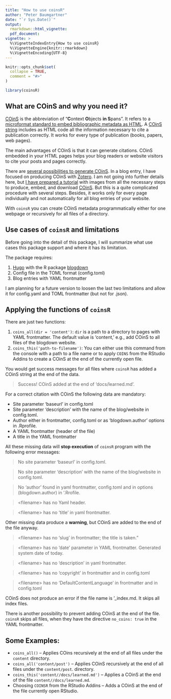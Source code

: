 ```yaml
---
title: "How to use coinsR"
author: "Peter Baumgartner"
date: "`r Sys.Date()`"
output:
  rmarkdown::html_vignette:
  pdf_document:
vignette: >
  %\VignetteIndexEntry{How to use coinsR}
  %\VignetteEngine{knitr::rmarkdown}
  %\VignetteEncoding{UTF-8}
---
```


```r
knitr::opts_chunk$set(
  collapse = TRUE,
  comment = "#>"
)
```

```r
library(coinsR)
```

## What are COinS and why you need it?

[COinS](https://en.wikipedia.org/wiki/COinS) is the abbreviation of "**C**ontext **O**bjects **in S**pans". It refers to a [microformat standard to embed bibliographic metadata as HTML](https://www.univie.ac.at/elib/index.php?title=COinS_Microfromat_Bibliographic_Metadata_for_Embedding_in_HTML). A [COinS string](https://www.questia.com/magazine/1G1-161981672/coins-what-it-stands-for-context-objects-in-spans) includes as HTML code all the information necessary to cite a publication correctly. It works for every type of publication (books, papers, web pages).

The main advantages of COinS is that it can generate citations. COinS embedded in your HTML pages helps your blog readers or website visitors to cite your posts and pages correctly.

There are [several possibilities to generate COinS](https://en.wikipedia.org/wiki/COinS#Client_tools). In a blog entry, I have focused on producing COinS with [Zotero](https://zotero.org). I am not going into further details here, but [I have prepared a tutorial](https://notes.peter-baumgartner.net/2019-06-19-how-to-produce-coins.md") with images from all the necessary steps to produce, embed, and download [COinS](https://www.questia.com/magazine/1G1-161981672/coins-what-it-stands-for-context-objects-in-spans). But this is a quite complicated procedure with several steps. Besides, it works only for every page individually and not automatically for all blog entries of your website.

With `coinsR` you can create COinS metadata programmatically either for one webpage or recursively for all files of a directory. 

## Use cases of `coinsR` and limitations

Before going into the detail of this package, I will summarize what use cases this package support and where it has its limitation. 

The package requires:

1. [Hugo](https://gohugo.io) with the R package [blogdown](https://bookdown.org/yihui/blogdown/)
2. Config file in the TOML format (config.toml)
3. Blog entries with YAML frontmatter

I am planning for a future version to loosen the last two limitations and allow it for config.yaml and TOML frontmatter (but not for .json).

## Applying the functions of `coinsR`

There are just two functions:

1. `coins_all(dir = 'content')`: `dir` is a path to a directory to pages with YAML frontmatter. The default value is 'content,' e.g., add COinS to all files of the blogdown website.
2. `coins_this('path-to-filename')`: You can either use this command from the console with a path to a file name or to apply `COINS` from the RStudio Addins to create a COinS at the end of the currently open file. 

You would get success messages for all files where `coinsR` has added a COinS string at the end of the data.

> Success! COinS added at the end of 'docs/learned.md'.

For a correct citation with COinS the following data are mandatory: 

+ Site parameter 'baseurl' in config.toml
+ Site parameter 'description' with the name of the blog/website in config.toml.
+ Author either in frontmatter, config.toml or as 'blogdown.author' options in .Rprofile.
+ A YAML frontmatter (header of the file)
+ A title in the YAML frontmatter

All these missing data will **stop execution** of `coinsR` program with the following error messages:

> No site parameter 'baseurl' in config.toml.

> No site parameter 'description' with the name of the blog/website in config.toml.

> No 'author' found in yaml frontmatter, config.toml and in options (blogdown.author) in '.Rrofile.

> \<filename> has no Yaml header.

> \<filename> has no 'title' in yaml frontmatter.

Other missing data produce a **warning**, but COinS are added to the end of the file anyway.

> \<filename> has no 'slug' in frontmatter; the title is taken."

> \<filename> has no 'date' parameter in YAML frontmatter. Generated system date of today.

> \<filename> has no 'description' in yaml frontmatter.

> \<filename> has no 'copyright' in frontmatter and in config.toml

> \<filename> has no 'DefaultContentLanguage' in frontmatter and in config.toml

COinS does not produce an error if the file name is '_index.md. It skips all index files.

There is another possibility to prevent adding COinS at the end of the file. `coinsR` skips all files, when they have the directive `no_coins: true` in the YAML frontmatter. 

## Some Examples:

+ `coins_all()` -- Applies COins recursively at the end of all files under the `content` directory.
+ `coins_all('content/post')` -- Applies COinS recursively at the end of all files under the `content/post`. directory.
+ `coins_this('content//docs/learned.md')` -- Applies a COinS at the end of the file `content//docs/learned.md`.
+ Choosing `COINSR` from the RStudio Addins -- Adds a COinS at the end of the file currently open RStudio.
